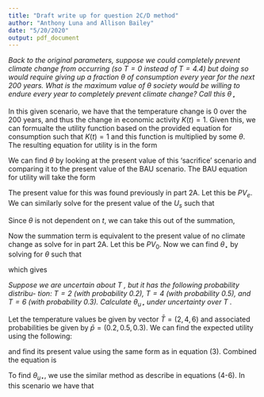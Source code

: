 ```yaml
---
title: "Draft write up for question 2C/D method"
author: "Anthony Luna and Allison Bailey"
date: "5/20/2020"
output: pdf_document
---
```


*Back to the original parameters, suppose we could completely prevent climate change from occurring (so $T=0$ instead of $T= 4.4$) but doing so would require giving up a fraction $\theta$ of consumption every year for the next 200 years. What is the maximum value of $\theta$ society would be willing to endure every year to completely prevent climate change? Call this $\theta_{\star}$*

In this given scenario, we have that the temperature change is $0$ over the 200 years, and thus the change in economic activity $K(t)=1$. Given this, we can formualte the utility function based on the provided equation for consumption such that $K(t)=1$ and this function is multiplied by some $\theta$. The resulting equation for utility is in the form

\begin{equation}
U_s(t) = \frac{(\theta exp(gt))^{1-\eta}}{1-\eta}
\end{equation}

We can find $\theta$ by looking at the present value of this 'sacrifice' scenario and comparing it to the present value of the BAU scenario. The BAU equation for utility will take the form 

\begin{equation}
U_s(t) = \frac{( exp(gt-\beta \text{min}(4.4t/100,4.4)^2))^{1-\eta}}{1-\eta}
\end{equation}

The present value for this was found previously in part 2A. Let this be $PV_{e}$. We can similarly solve for the present value of the $U_s$ such that

\begin{equation}
PV_s = \sum_{t=0}^{199} \frac{(\theta exp(gt))^{1-\eta}}{1-\eta} \times \frac{1}{(1+r)^t}.
\end{equation}

Since $\theta$ is not dependent on $t$, we can take this out of the summation, 

\begin{equation}
PV_s = \theta^{1-\eta}\sum_{t=0}^{199} \frac{(exp(gt))^{1-\eta}}{1-\eta} \times \frac{1}{(1+r)^t}.
\end{equation}

Now the summation term is equivalent to the present value of no climate change as solve for in part 2A. Let this be $PV_0$. Now we can find $\theta_{\star}$ by solving for $\theta$ such that

\begin{equation}
\theta^{1-\eta} PV_0 = PV_e
\end{equation}

which gives

\begin{equation}
\theta_{\star} = \Big(\frac{PV_e}{PV_0}\Big)^{(1-\eta)^{-1}}
\end{equation}

*Suppose we are uncertain about T , but it has the following probability distribu- tion: $T = 2$ (with probability $0.2$), $T = 4$ (with probability $0.5$), and $T = 6$ (with probability $0.3$). Calculate $\theta_{u\star}$ under uncertainty over $T$ .*

Let the temperature values be given by vector $\bar{T}=(2,4,6)$ and associated probabilities be given by $\bar{p}=(0.2,0.5,0.3)$. We can find the expected utility using the following:

\begin{equation}
U_u(t) = \sum_{i=0}^2\bar{p}_i\frac{( exp(gt-\beta \text{min}(\bar{T}_it/100,\bar{T}_i)^2))^{1-\eta}}{1-\eta}
\end{equation}

and find its present value using the same form as in equation (3). Combined the equation is

\begin{equation}
PV_u = \sum_{t=0}^{199} \sum_{i=0}^2\bar{p}_i\frac{( exp(gt-\beta \text{min}(\bar{T}_it/100,\bar{T}_i)^2))^{1-\eta}}{1-\eta}
\end{equation}

To find $\theta_{u\star}$, we use the similar method as describe in equations (4-6). In this scenario we have that 

\begin{equation}
\theta_{u\star} = \Big(\frac{PV_u}{PV_0}\Big)^{(1-\eta)^{-1}}
\end{equation}